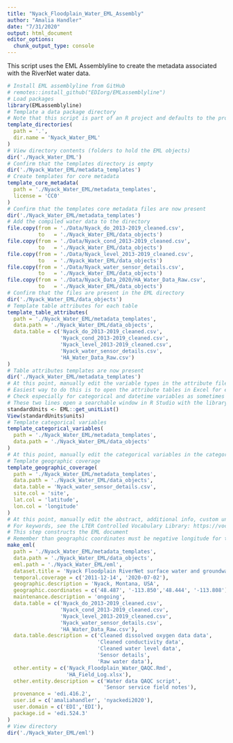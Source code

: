 ```yaml
---
title: "Nyack_Floodplain_Water_EML_Assembly"
author: "Amalia Handler"
date: "7/31/2020"
output: html_document
editor_options: 
  chunk_output_type: console
---
```


This script uses the EML Assemblyline to create the metadata associated with the RiverNet water data. 

```r
# Install EML assemblyline from GitHub
# remotes::install_github("EDIorg/EMLassemblyline")
# Load packages
library(EMLassemblyline)
# Template a data package directory
# Note that this script is part of an R project and defaults to the project directory
template_directories(
  path = '.',
  dir.name = 'Nyack_Water_EML'
)
# View directory contents (folders to hold the EML objects)
dir('./Nyack_Water_EML')
# Confirm that the templates directory is empty
dir('./Nyack_Water_EML/metadata_templates')
# Create templates for core metadata
template_core_metadata(
  path = './Nyack_Water_EML/metadata_templates',
  license = 'CC0'
)
# Confirm that the templates core metadata files are now present
dir('./Nyack_Water_EML/metadata_templates')
# Add the compiled water data to the directory
file.copy(from = './Data/Nyack_do_2013-2019_cleaned.csv', 
          to   = './Nyack_Water_EML/data_objects')
file.copy(from = './Data/Nyack_cond_2013-2019_cleaned.csv', 
          to   = './Nyack_Water_EML/data_objects')
file.copy(from = './Data/Nyack_level_2013-2019_cleaned.csv', 
          to   = './Nyack_Water_EML/data_objects')
file.copy(from = './Data/Nyack_water_sensor_details.csv', 
          to   = './Nyack_Water_EML/data_objects')
file.copy(from = './Data/Nyack_Data_2020/HA_Water_Data_Raw.csv', 
          to   = './Nyack_Water_EML/data_objects')
# Confirm that the files are present in the EML directory
dir('./Nyack_Water_EML/data_objects')
# Template table attributes for each table
template_table_attributes(
  path = './Nyack_Water_EML/metadata_templates',
  data.path = './Nyack_Water_EML/data_objects',
  data.table = c('Nyack_do_2013-2019_cleaned.csv', 
                 'Nyack_cond_2013-2019_cleaned.csv',
                 'Nyack_level_2013-2019_cleaned.csv',
                 'Nyack_water_sensor_details.csv',
                 'HA_Water_Data_Raw.csv')
)
# Table attributes templates are now present
dir('./Nyack_Water_EML/metadata_templates')
# At this point, manually edit the variable types in the attribute files.
# Easiest way to do this is to open the attribute tables in Excel for editing. 
# Check especially for categorical and datetime variables as sometimes these are attributed as numeric or factors. Correctly identifying the categorical varaibles is very important before proceeding to the next step.
# These two lines open a searchable window in R Studio with the library of units
standardUnits <- EML::get_unitList()
View(standardUnits$units)
# Template categorical variables
template_categorical_variables(
  path = './Nyack_Water_EML/metadata_templates',
  data.path = './Nyack_Water_EML/data_objects'
)
# At this point, manually edit the categorical variables in the categorical template files. Easiest way to do this is to open the tables in Excel for editing. 
# Template geographic coverage
template_geographic_coverage(
  path = './Nyack_Water_EML/metadata_templates',
  data.path = './Nyack_Water_EML/data_objects',
  data.table = 'Nyack_water_sensor_details.csv',
  site.col = 'site',
  lat.col = 'latitude',
  lon.col = 'longitude'
)
# At this point, manually edit the abstract, additional info, custom units, keywords, methods, and personnel files in the metadat_templates. This is most easily done by composing text in a text editor and copying into the files in the metadata_templates folder. Only proceed to the net step once this is completed.
# For keywords, see the LTER Controlled Vocabulary Library: https://vocab.lternet.edu/vocab/vocab/index.php
# This step constructs the EML document
# Remember than geographic coordinates must be negative longitude for the US
make_eml(
  path = './Nyack_Water_EML/metadata_templates',
  data.path = './Nyack_Water_EML/data_objects',
  eml.path = './Nyack_Water_EML/eml',
  dataset.title = 'Nyack Floodplain RiverNet surface water and groundwater dissolved oxygen, conductivity, water level, and temperature Northwest Montana, USA, 2012-2020',
  temporal.coverage = c('2011-12-14', '2020-07-02'),
  geographic.description = 'Nyack, Montana, USA',
  geographic.coordinates = c('48.487', '-113.850','48.444', '-113.808'),
  maintenance.description = 'ongoing',
  data.table = c('Nyack_do_2013-2019_cleaned.csv',
                 'Nyack_cond_2013-2019_cleaned.csv',
                 'Nyack_level_2013-2019_cleaned.csv',
                 'Nyack_water_sensor_details.csv', 
                 'HA_Water_Data_Raw.csv'),
  data.table.description = c('Cleaned dissolved oxygen data data', 
                             'Cleaned conductivity data', 
                             'Cleaned water level data', 
                             'Sensor details', 
                             'Raw water data'),
  other.entity = c('Nyack_Floodplain_Water_QAQC.Rmd', 
                   'HA_Field_Log.xlsx'),
  other.entity.description = c('Water data QAQC script', 
                               'Sensor service field notes'),
  provenance = 'edi.416.2',
  user.id = c('amaliahandler', 'nyackedi2020'),
  user.domain = c('EDI','EDI'),
  package.id = 'edi.524.3'
)
# View directory
dir('./Nyack_Water_EML/eml')
```